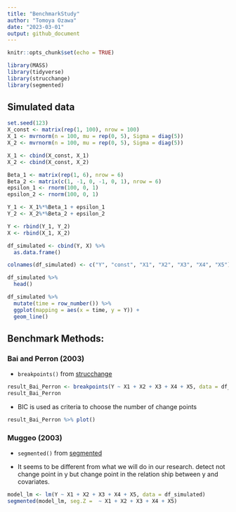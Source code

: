 ```yaml
---
title: "BenchmarkStudy"
author: "Tomoya Ozawa"
date: "2023-03-01"
output: github_document
---
```


```r
knitr::opts_chunk$set(echo = TRUE)
```

```r
library(MASS)
library(tidyverse)
library(strucchange)
library(segmented)
```

## Simulated data

```r
set.seed(123)
X_const <- matrix(rep(1, 100), nrow = 100)
X_1 <- mvrnorm(n = 100, mu = rep(0, 5), Sigma = diag(5))
X_2 <- mvrnorm(n = 100, mu = rep(0, 5), Sigma = diag(5))

X_1 <- cbind(X_const, X_1)
X_2 <- cbind(X_const, X_2)

Beta_1 <- matrix(rep(1, 6), nrow = 6)
Beta_2 <- matrix(c(1, -1, 0, -1, 0, 1), nrow = 6)
epsilon_1 <- rnorm(100, 0, 1)
epsilon_2 <- rnorm(100, 0, 1)

Y_1 <- X_1%*%Beta_1 + epsilon_1
Y_2 <- X_2%*%Beta_2 + epsilon_2

Y <- rbind(Y_1, Y_2)
X <- rbind(X_1, X_2)
```

```r
df_simulated <- cbind(Y, X) %>% 
  as.data.frame()

colnames(df_simulated) <- c("Y", "const", "X1", "X2", "X3", "X4", "X5")

df_simulated %>% 
  head()
```

```r
df_simulated %>% 
  mutate(time = row_number()) %>% 
  ggplot(mapping = aes(x = time, y = Y)) +
  geom_line()
```



## Benchmark Methods:



### Bai and Perron (2003)

- `breakpoints()` from [strucchange](https://cran.r-project.org/web/packages/strucchange/strucchange.pdf)


```r
result_Bai_Perron <- breakpoints(Y ~ X1 + X2 + X3 + X4 + X5, data = df_simulated)
result_Bai_Perron
```

- BIC is used as criteria to choose the number of change points

```r
result_Bai_Perron %>% plot()
```



### Muggeo (2003)

- `segmented()` from [segmented](https://cran.r-project.org/web/packages/segmented/segmented.pdfted)

- It seems to be different from what we will do in our research. detect not change point in y but change point in the relation ship between y and covariates.

```r
model_lm <- lm(Y ~ X1 + X2 + X3 + X4 + X5, data = df_simulated)
segmented(model_lm, seg.Z =  ~ X1 + X2 + X3 + X4 + X5)
```




